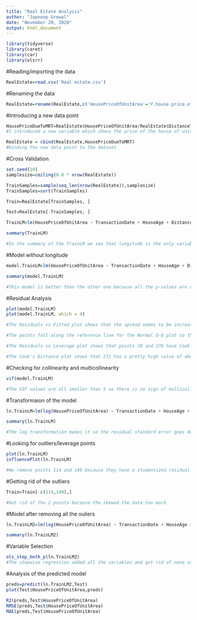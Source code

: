 ```yaml
---
title: "Real Estate Analysis"
author: "Japnoop Grewal"
date: "November 20, 2020"
output: html_document
---
```



```r
library(tidyverse)
library(caret)
library(car)
library(olsrr)
```

#Reading/importing the data
```r
RealEstate=read.csv('Real estate.csv')
```

#Renaming the data
```r
RealEstate=rename(RealEstate,c('HousePriceOfUnitArea'='Y.house.price.of.unit.area','TransactionDate'='X1.transaction.date','HouseAge'='X2.house.age','DistanceToMRT'='X3.distance.to.the.nearest.MRT.station','NumberOfConStores'='X4.number.of.convenience.stores','Latitude'='X5.latitude','Longitude'='X6.longitude'))
```

#Introducing a new data point
```r
HousePriceDueToMRT=RealEstate$HousePriceOfUnitArea/RealEstate$DistanceToMRT
#I introduced a new variable which shows the price of the house of unit area due to the how far it is to the MRT Station

RealEstate = cbind(RealEstate,HousePriceDueToMRT)
#binding the new data point to the dataset
```

#Cross Validation
```r
set.seed(10)
samplesize=ceiling(0.8 * nrow(RealEstate))

TrainSamples=sample(seq_len(nrow(RealEstate)),samplesize)
TrainSamples=sort(TrainSamples)

Train=RealEstate[TrainSamples, ]

Test=RealEstate[-TrainSamples, ]

TrainLM=lm(HousePriceOfUnitArea ~ TransactionDate + HouseAge + DistanceToMRT + NumberOfConStores + Latitude + Longitude + HousePriceDueToMRT, data=RealEstate)

summary(TrainLM)

#In the summary of the TrainLM we see that longitude is the only variable with a high p-value. This high p-value is significant because it shows that we should get rid of the longitude variable. 
```

#Model without longitude
```r
model.TrainLM=lm(HousePriceOfUnitArea ~ TransactionDate + HouseAge + DistanceToMRT + NumberOfConStores + Latitude + HousePriceDueToMRT, data=Train)

summary(model.TrainLM)

#This model is better than the other one because all the p-values are relatively small.
```

#Residual Analysis
```r
plot(model.TrainLM)
plot(model.TrainLM, which = 4)

#The Residuals vs Fitted plot shows that the spread seems to be increasing and points 114,271,313 might be outliers.

#The points fall along the reference line for the Normal Q-Q plot so the normality assumption is reasonable.

#The Residuals vs Leverage plot shows that points 20 and 276 have Cook's distance of more than 0.5 so they are influential points.

#The Cook's Distance plot shows that 271 has a pretty high value of about 0.26 but it is not more than 0.5 so it is not influential, but points 20 and 276 are. 
```

#Checking for collinearity and multicollinearity
```r
vif(model.TrainLM)

#The VIF values are all smaller than 5 so there is no sign of multicollinearity. 
```

#Transformaion of the model
```r
ln.TrainLM=lm(log(HousePriceOfUnitArea) ~ TransactionDate + HouseAge + DistanceToMRT + NumberOfConStores + Latitude + HousePriceDueToMRT, data=Train)

summary(ln.TrainLM)

#The log transformation makes it so the residual standard error goes down and the r and r-squared both increase. This all means that the model fits better. 
```

#Looking for outliers/leverage points
```r
plot(ln.TrainLM)
influencePlot(ln.TrainLM)

#We remove points 114 and 149 because they have a studentized residual of more than 3 so they are considered outliers.  All the Cook's distances are less than 0.5 so there are no influential points.
```

#Getting rid of the outliers
```r
Train=Train[-c(114,149),]

#Got rid of the 2 points because the skewed the data too much
```

#Model after removing all the ouliers
```r
ln.TrainLM2=lm(log(HousePriceOfUnitArea) ~ TransactionDate + HouseAge + DistanceToMRT + NumberOfConStores + Latitude + HousePriceDueToMRT, data=Train)

summary(ln.TrainLM2)
```

#Variable Selection
```r
ols_step_both_p(ln.TrainLM2)
#The stepwise regression added all the variables and got rid of none so that means that all the variables in the model are significant. 
```

#Analysis of the predicted model
```r
preds=predict(ln.TrainLM2,Test)
plot(Test$HousePriceOfUnitArea,preds)

R2(preds,Test$HousePriceOfUnitArea)
RMSE(preds,Test$HousePriceOfUnitArea)
MAE(preds,Test$HousePriceOfUnitArea)
```
